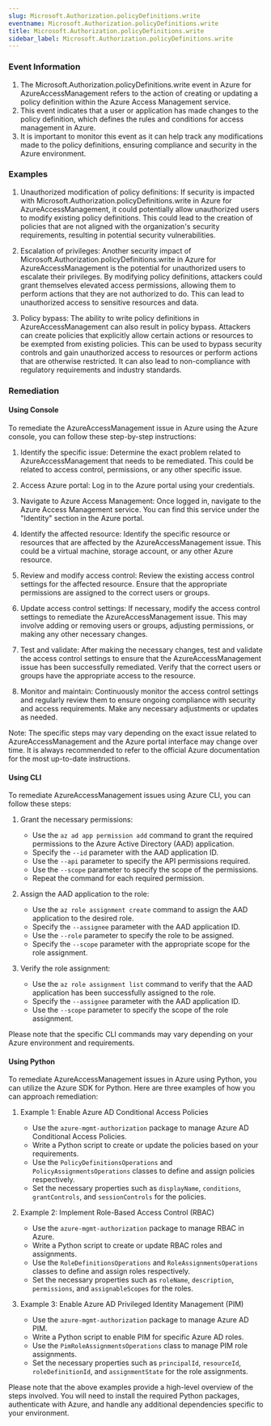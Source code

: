 ```yaml
--- 
slug: Microsoft.Authorization.policyDefinitions.write
eventname: Microsoft.Authorization.policyDefinitions.write
title: Microsoft.Authorization.policyDefinitions.write
sidebar_label: Microsoft.Authorization.policyDefinitions.write
---
```

                       
### Event Information

1. The Microsoft.Authorization.policyDefinitions.write event in Azure for AzureAccessManagement refers to the action of creating or updating a policy definition within the Azure Access Management service.
2. This event indicates that a user or application has made changes to the policy definition, which defines the rules and conditions for access management in Azure.
3. It is important to monitor this event as it can help track any modifications made to the policy definitions, ensuring compliance and security in the Azure environment.


### Examples

1. Unauthorized modification of policy definitions: If security is impacted with Microsoft.Authorization.policyDefinitions.write in Azure for AzureAccessManagement, it could potentially allow unauthorized users to modify existing policy definitions. This could lead to the creation of policies that are not aligned with the organization's security requirements, resulting in potential security vulnerabilities.

2. Escalation of privileges: Another security impact of Microsoft.Authorization.policyDefinitions.write in Azure for AzureAccessManagement is the potential for unauthorized users to escalate their privileges. By modifying policy definitions, attackers could grant themselves elevated access permissions, allowing them to perform actions that they are not authorized to do. This can lead to unauthorized access to sensitive resources and data.

3. Policy bypass: The ability to write policy definitions in AzureAccessManagement can also result in policy bypass. Attackers can create policies that explicitly allow certain actions or resources to be exempted from existing policies. This can be used to bypass security controls and gain unauthorized access to resources or perform actions that are otherwise restricted. It can also lead to non-compliance with regulatory requirements and industry standards.

### Remediation

#### Using Console

To remediate the AzureAccessManagement issue in Azure using the Azure console, you can follow these step-by-step instructions:

1. Identify the specific issue: Determine the exact problem related to AzureAccessManagement that needs to be remediated. This could be related to access control, permissions, or any other specific issue.

2. Access Azure portal: Log in to the Azure portal using your credentials.

3. Navigate to Azure Access Management: Once logged in, navigate to the Azure Access Management service. You can find this service under the "Identity" section in the Azure portal.

4. Identify the affected resource: Identify the specific resource or resources that are affected by the AzureAccessManagement issue. This could be a virtual machine, storage account, or any other Azure resource.

5. Review and modify access control: Review the existing access control settings for the affected resource. Ensure that the appropriate permissions are assigned to the correct users or groups.

6. Update access control settings: If necessary, modify the access control settings to remediate the AzureAccessManagement issue. This may involve adding or removing users or groups, adjusting permissions, or making any other necessary changes.

7. Test and validate: After making the necessary changes, test and validate the access control settings to ensure that the AzureAccessManagement issue has been successfully remediated. Verify that the correct users or groups have the appropriate access to the resource.

8. Monitor and maintain: Continuously monitor the access control settings and regularly review them to ensure ongoing compliance with security and access requirements. Make any necessary adjustments or updates as needed.

Note: The specific steps may vary depending on the exact issue related to AzureAccessManagement and the Azure portal interface may change over time. It is always recommended to refer to the official Azure documentation for the most up-to-date instructions.

#### Using CLI

To remediate AzureAccessManagement issues using Azure CLI, you can follow these steps:

1. Grant the necessary permissions:
   - Use the `az ad app permission add` command to grant the required permissions to the Azure Active Directory (AAD) application.
   - Specify the `--id` parameter with the AAD application ID.
   - Use the `--api` parameter to specify the API permissions required.
   - Use the `--scope` parameter to specify the scope of the permissions.
   - Repeat the command for each required permission.

2. Assign the AAD application to the role:
   - Use the `az role assignment create` command to assign the AAD application to the desired role.
   - Specify the `--assignee` parameter with the AAD application ID.
   - Use the `--role` parameter to specify the role to be assigned.
   - Specify the `--scope` parameter with the appropriate scope for the role assignment.

3. Verify the role assignment:
   - Use the `az role assignment list` command to verify that the AAD application has been successfully assigned to the role.
   - Specify the `--assignee` parameter with the AAD application ID.
   - Use the `--scope` parameter to specify the scope of the role assignment.

Please note that the specific CLI commands may vary depending on your Azure environment and requirements.

#### Using Python

To remediate AzureAccessManagement issues in Azure using Python, you can utilize the Azure SDK for Python. Here are three examples of how you can approach remediation:

1. Example 1: Enable Azure AD Conditional Access Policies
   - Use the `azure-mgmt-authorization` package to manage Azure AD Conditional Access Policies.
   - Write a Python script to create or update the policies based on your requirements.
   - Use the `PolicyDefinitionsOperations` and `PolicyAssignmentsOperations` classes to define and assign policies respectively.
   - Set the necessary properties such as `displayName`, `conditions`, `grantControls`, and `sessionControls` for the policies.

2. Example 2: Implement Role-Based Access Control (RBAC)
   - Use the `azure-mgmt-authorization` package to manage RBAC in Azure.
   - Write a Python script to create or update RBAC roles and assignments.
   - Use the `RoleDefinitionsOperations` and `RoleAssignmentsOperations` classes to define and assign roles respectively.
   - Set the necessary properties such as `roleName`, `description`, `permissions`, and `assignableScopes` for the roles.

3. Example 3: Enable Azure AD Privileged Identity Management (PIM)
   - Use the `azure-mgmt-authorization` package to manage Azure AD PIM.
   - Write a Python script to enable PIM for specific Azure AD roles.
   - Use the `PimRoleAssignmentsOperations` class to manage PIM role assignments.
   - Set the necessary properties such as `principalId`, `resourceId`, `roleDefinitionId`, and `assignmentState` for the role assignments.

Please note that the above examples provide a high-level overview of the steps involved. You will need to install the required Python packages, authenticate with Azure, and handle any additional dependencies specific to your environment.


 